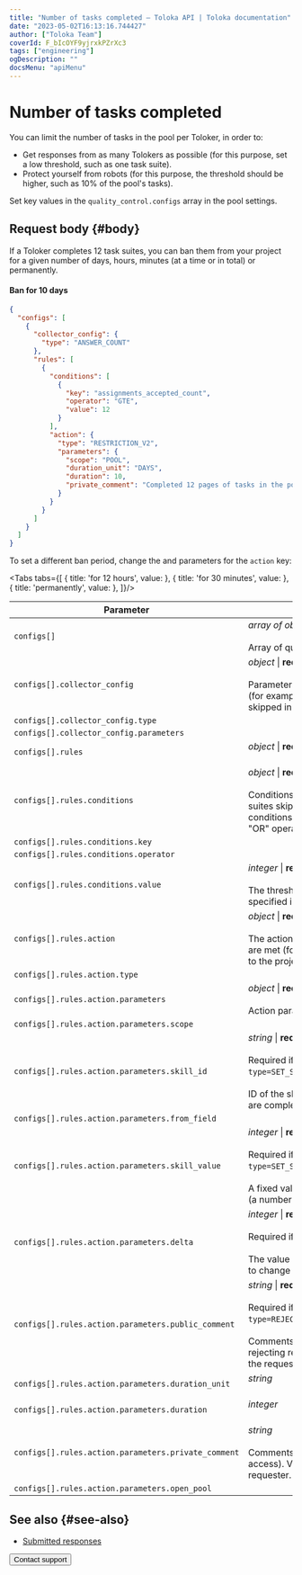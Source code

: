 ```yaml
---
title: "Number of tasks completed — Toloka API | Toloka documentation"
date: "2023-05-02T16:13:16.744427"
author: ["Toloka Team"]
coverId: F_bIcOYF9yjrxkPZrXc3
tags: ["engineering"]
ogDescription: ""
docsMenu: "apiMenu"
---
```



# Number of tasks completed

You can limit the number of tasks in the pool per Toloker, in order to:

- Get responses from as many Tolokers as possible (for this purpose, set a low threshold, such as one task suite).
- Protect yourself from robots (for this purpose, the threshold should be higher, such as 10% of the pool's tasks).

Set key values in the `quality_control.configs` array in the pool settings.

## Request body {#body}

If a Toloker completes 12 task suites, you can ban them from your project for a given number of days, hours, minutes (at a time or in total) or permanently.

#### Ban for 10 days

```json
{
  "configs": [
    {
      "collector_config": {
        "type": "ANSWER_COUNT"
      },
      "rules": [
        {
          "conditions": [
            {
              "key": "assignments_accepted_count",
              "operator": "GTE",
              "value": 12
            }
          ],
          "action": {
            "type": "RESTRICTION_V2",
            "parameters": {
              "scope": "POOL",
              "duration_unit": "DAYS",
              "duration": 10,
              "private_comment": "Completed 12 pages of tasks in the pool"
            }
          }
        }
      ]
    }
  ]
}
```

To set a different ban period, change the <Term term="duration-unit"><DurationUnit/></Term> and <Term term="duration"><Duration/></Term> parameters for the `action` key:

<Tabs tabs={[
  { title: 'for 12 hours', value: <CompletedList1/> },
  { title: 'for 30 minutes', value: <CompletedList2/> },
  { title: 'permanently', value: <CompletedList3/> },
]}/>

Parameter | Overview
----- | -----
`configs[]` | _array of objects_ \| **required**<br/><br/>Array of quality control settings.
`configs[].collector_config` | _object_ \| **required**<br/><br/>Parameters for collecting statistics (for example, the number of tasks skipped in the pool).
`configs[].collector_config.type` | <CompletedTable1/>
`configs[].collector_config.parameters` | <CompletedTable2/>
`configs[].rules` | _object_ \| **required**<br/><br/><ConfigsRules/>
`configs[].rules.conditions` | _object_ \| **required**<br/><br/>Conditions (for example, 10 task suites skipped in a row). Multiple conditions are combined with the "OR" operator.
`configs[].rules.conditions.key` | <CompletedTable3/>
`configs[].rules.conditions.operator` | <CompletedTable4/>
`configs[].rules.conditions.value` | _integer_ \| **required**<br/><br/>The threshold value of the variable specified in `key`.
`configs[].rules.action` | _object_ \| **required**<br/><br/>The action to perform if conditions are met (for example, block access to the project).
`configs[].rules.action.type` | <CompletedTable5/>
`configs[].rules.action.parameters` | _object_ \| **required**<br/><br/>Action parameters.
`configs[].rules.action.parameters.scope` | <CompletedTable6/>
`configs[].rules.action.parameters.skill_id` | _string_ \| **required if**<br/><br/>Required if `type=SET_SKILL_FROM_OUTPUT_FIELD`.<br/><br/>ID of the skill to update as tasks are completed.
`configs[].rules.action.parameters.from_field` | <CompletedTable7/>
`configs[].rules.action.parameters.skill_value` | _integer_ \| **required if**<br/><br/>Required if `type=SET_SKILL_FROM_OUTPUT_FIELD`.<br/><br/>A fixed value to assign to the skill (a number from 0 to 100).
`configs[].rules.action.parameters.delta` | _integer_ \| **required if**<br/><br/>Required if `type=CHANGE_OVERLAP`.<br/><br/>The value determines the amount to change the overlap by.
`configs[].rules.action.parameters.public_comment` | _string_ \| **required if**<br/><br/>Required if `type=REJECT_ALL_ASSIGNMENTS`.<br/><br/>Comments (the reason for rejecting responses). Available to the requester and the Toloker.
`configs[].rules.action.parameters.duration_unit` | _string_<br/><br/><DurationUnit/>
`configs[].rules.action.parameters.duration` | _integer_<br/><br/><Duration/>
`configs[].rules.action.parameters.private_comment` | _string_<br/><br/>Comments (the reason for blocking access). Visible only to the requester.
`configs[].rules.action.parameters.open_pool` | <CompletedTable8/>

## See also {#see-also}

- [Submitted responses](/docs/guide/submitted-answers)

<Button themeColor="light" view="default" size="l" type="link" url="/docs/guide/troubleshooting/support?form-source=api-completed">Contact support</Button>
